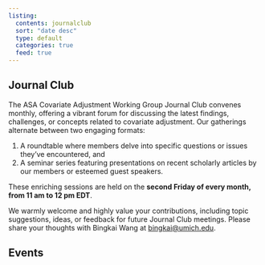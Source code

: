 ```yaml
---
listing:
  contents: journalclub
  sort: "date desc"
  type: default
  categories: true
  feed: true
---
```


## Journal Club

The ASA Covariate Adjustment Working Group Journal Club convenes monthly, offering a vibrant forum for discussing the latest findings, challenges, or concepts related to covariate adjustment. Our gatherings alternate between two engaging formats:

1.  A roundtable where members delve into specific questions or issues they've encountered, and
2.  A seminar series featuring presentations on recent scholarly articles by our members or esteemed guest speakers.

These enriching sessions are held on the **second Friday of every month, from 11 am to 12 pm EDT**.

We warmly welcome and highly value your contributions, including topic suggestions, ideas, or feedback for future Journal Club meetings. Please share your thoughts with Bingkai Wang at [bingkai\@umich.edu](mailto:bingkai@umich.edu).

## Events

<!-- List of Journal Club activity: -->

<!-- 1.  Journal Club: Discussion on the FDA Guidance for Covariate Adjustment, 15 Mar 2024. [details](./posts/journalclub1.html) -->

<!-- 2.  \[Upcoming\] Journal Club: Variance Estimation for G-computation with Binary Outcomes, 12 Apr 2024. [details](./posts/journalclub2.html) -->
